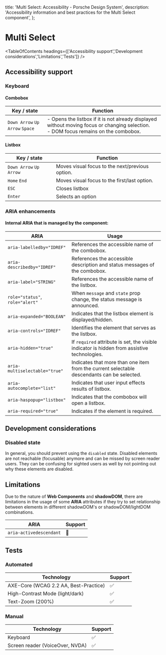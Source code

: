 
  title: 'Multi Select: Accessibility - Porsche Design System',
  description: 'Accessibility information and best practices for the Multi Select component',
};

# Multi Select <ComponentStatus tagName="p-multi-select"></ComponentStatus>

<TableOfContents headings={['Accessibility support','Development considerations','Limitations','Tests']} />

## Accessibility support

### Keyboard

#### Combobox

| Key / state                     | Function                                                                                                                                  |
| ------------------------------- | ----------------------------------------------------------------------------------------------------------------------------------------- |
| `Down Arrow` `Up Arrow` `Space` | - Opens the listbox if it is not already displayed without moving focus or changing selection.<br /> - DOM focus remains on the combobox. |

#### Listbox

| Key / state             | Function                                        |
| ----------------------- | ----------------------------------------------- |
| `Down Arrow` `Up Arrow` | Moves visual focus to the next/previous option. |
| `Home` `End`            | Moves visual focus to the first/last option.    |
| `ESC`                   | Closes listbox                                  |
| `Enter`                 | Selects an option                               |

### ARIA enhancements

#### Internal **ARIA** that is managed by the component:

| ARIA                            | Usage                                                                                        |
| ------------------------------- | -------------------------------------------------------------------------------------------- |
| `aria-labelledby="IDREF"`       | References the accessible name of the combobox.                                              |
| `aria-describedby="IDREF"`      | References the accessible description and status messages of the combobox.                   |
| `aria-label="STRING"`           | References the accessible name of the listbox.                                               |
| `role="status"`, `role="alert"` | When `message` and `state` prop change, the status message is announced.                     |
| `aria-expanded="BOOLEAN"`       | Indicates that the listbox element is displayed/hidden.                                      |
| `aria-controls="IDREF"`         | Identifies the element that serves as the listbox.                                           |
| `aria-hidden="true"`            | If `required` attribute is set, the visible indicator is hidden from assistive technologies. |
| `aria-multiselectable="true"`   | Indicates that more than one item from the current selectable descendants can be selected.   |
| `aria-autocomplete="list"`      | Indicates that user input effects results of listbox.                                        |
| `aria-haspopup="listbox"`       | Indicates that the combobox will open a listbox.                                             |
| `aria-required="true"`          | Indicates if the element is required.                                                        |

## Development considerations

### Disabled state

In general, you should prevent using the `disabled` state. Disabled elements are not reachable (focusable) anymore and
can be missed by screen reader users. They can be confusing for sighted users as well by not pointing out why these
elements are disabled.

## Limitations

Due to the nature of **Web Components** and **shadowDOM**, there are limitations in the usage of some **ARIA**
attributes if they try to set relationship between elements in different shadowDOM's or shadowDOM/lightDOM combinations.

| ARIA                    | Support |
| ----------------------- | ------- |
| `aria-activedescendant` | 🚫      |

## Tests

### Automated

| Technology                            | Support |
| ------------------------------------- | ------- |
| AXE-Core (WCAG 2.2 AA, Best-Practice) | ✅      |
| High-Contrast Mode (light/dark)       | ✅      |
| Text-Zoom (200%)                      | ✅      |

### Manual

| Technology                      | Support |
| ------------------------------- | ------- |
| Keyboard                        | ✅      |
| Screen reader (VoiceOver, NVDA) | ✅      |

